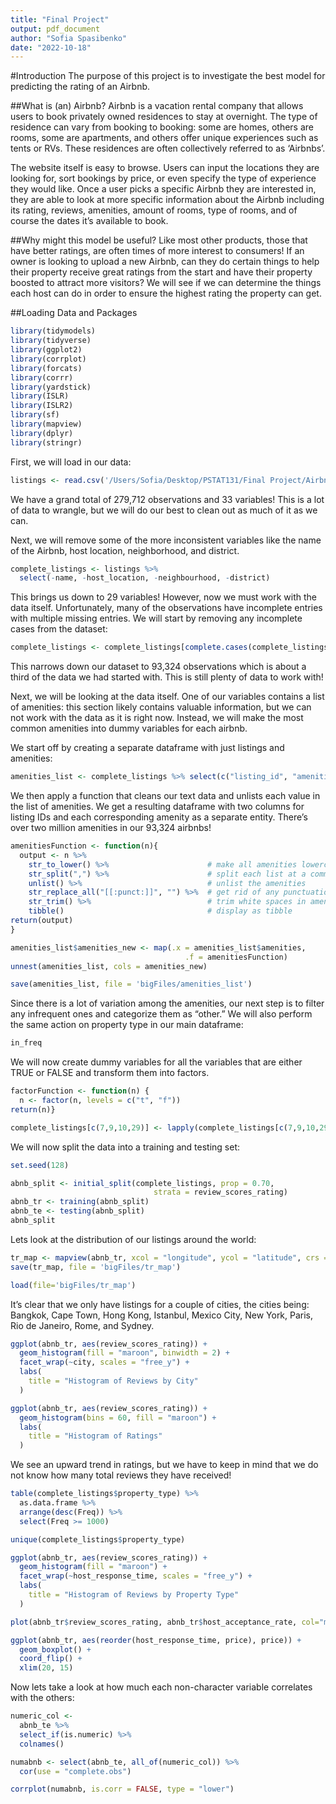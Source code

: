 ```yaml
---
title: "Final Project"
output: pdf_document
author: "Sofia Spasibenko"
date: "2022-10-18"
---
```


#Introduction
The purpose of this project is to investigate the best model for predicting the rating of an Airbnb.

##What is (an) Airbnb?
Airbnb is a vacation rental company that allows users to book privately owned residences to stay at overnight. The type of residence can vary from booking to booking: some are homes, others are rooms, some are apartments, and others offer unique experiences such as tents or RVs. These residences are often collectively referred to as 'Airbnbs'.

The website itself is easy to browse. Users can input the locations they are looking for, sort bookings by price, or even specify the type of experience they would like. Once a user picks a specific Airbnb they are interested in, they are able to look at more specific information about the Airbnb including its rating, reviews, amenities, amount of rooms, type of rooms, and of course the dates it's available to book.

##Why might this model be useful?
Like most other products, those that have better ratings, are often times of more interest to consumers! If an owner is looking to upload a new Airbnb, can they do certain things to help their property receive great ratings from the start and have their property boosted to attract more visitors? We will see if we can determine the things each host can do in order to ensure the highest rating the property can get.

##Loading Data and Packages

```r
library(tidymodels)
library(tidyverse)
library(ggplot2)
library(corrplot)
library(forcats)
library(corrr)
library(yardstick)
library(ISLR)
library(ISLR2)
library(sf)
library(mapview)
library(dplyr)
library(stringr)
```

First, we will load in our data:
```r
listings <- read.csv('/Users/Sofia/Desktop/PSTAT131/Final Project/Airbnb Data/Listings.csv')
```

We have a grand total of 279,712 observations and 33 variables! This is a lot of data to wrangle, but we will do our best to clean out as much of it as we can.

Next, we will remove some of the more inconsistent variables like the name of the Airbnb, host location, neighborhood, and district.

```r
complete_listings <- listings %>% 
  select(-name, -host_location, -neighbourhood, -district)
```

This brings us down to 29 variables! However, now we must work with the data itself. Unfortunately, many of the observations have incomplete entries with multiple missing entries. We will start by removing any incomplete cases from the dataset:

```r
complete_listings <- complete_listings[complete.cases(complete_listings), ]
```

This narrows down our dataset to 93,324 observations which is about a third of the data we had started with. This is still plenty of data to work with!

Next, we will be looking at the data itself. One of our variables contains a list of amenities: this section likely contains valuable information, but we can not work with the data as it is right now. Instead, we will make the most common amenities into dummy variables for each airbnb.

We start off by creating a separate dataframe with just listings and amenities:

```r
amenities_list <- complete_listings %>% select(c("listing_id", "amenities"))
```

We then apply a function that cleans our text data and unlists each value in the list of amenities. We get a resulting dataframe with two columns for listing IDs and each corresponding amenity as a separate entity. There's over two million amenities in our 93,324 airbnbs!

```r
amenitiesFunction <- function(n){
  output <- n %>% 
    str_to_lower() %>%                      # make all amenities lowercase
    str_split(",") %>%                      # split each list at a comma
    unlist() %>%                            # unlist the amenities
    str_replace_all("[[:punct:]]", "") %>%  # get rid of any punctuation
    str_trim() %>%                          # trim white spaces in amenities
    tibble()                                # display as tibble
return(output)
}

amenities_list$amenities_new <- map(.x = amenities_list$amenities, 
                                       .f = amenitiesFunction) 
unnest(amenities_list, cols = amenities_new)

save(amenities_list, file = 'bigFiles/amenities_list')
```

Since there is a lot of variation among the amenities, our next step is to filter any infrequent ones and categorize them as "other." We will also perform the same action on property type in our main dataframe:

```r
in_freq
```


We will now create dummy variables for all the variables that are either TRUE or FALSE and transform them into factors.

```r
factorFunction <- function(n) {
  n <- factor(n, levels = c("t", "f"))
return(n)}

complete_listings[c(7,9,10,29)] <- lapply(complete_listings[c(7,9,10,29)], factorFunction)
```

We will now split the data into a training and testing set:

```r
set.seed(128)

abnb_split <- initial_split(complete_listings, prop = 0.70,
                                strata = review_scores_rating)
abnb_tr <- training(abnb_split)
abnb_te <- testing(abnb_split)
abnb_split
```

Lets look at the distribution of our listings around the world:
```r
tr_map <- mapview(abnb_tr, xcol = "longitude", ycol = "latitude", crs = 4269, grid = FALSE)
save(tr_map, file = 'bigFiles/tr_map')
```
```r
load(file='bigFiles/tr_map')
```

It's clear that we only have listings for a couple of cities, the cities being: Bangkok, Cape Town, Hong Kong, Istanbul, Mexico City, New York, Paris, Rio de Janeiro, Rome, and Sydney.

```r
ggplot(abnb_tr, aes(review_scores_rating)) +
  geom_histogram(fill = "maroon", binwidth = 2) +
  facet_wrap(~city, scales = "free_y") +
  labs(
    title = "Histogram of Reviews by City"
  )
```


```r
ggplot(abnb_tr, aes(review_scores_rating)) +
  geom_histogram(bins = 60, fill = "maroon") +
  labs(
    title = "Histogram of Ratings"
  )
```

We see an upward trend in ratings, but we have to keep in mind that we do not know how many total reviews they have received!

```r
table(complete_listings$property_type) %>% 
  as.data.frame %>% 
  arrange(desc(Freq)) %>% 
  select(Freq >= 1000)

unique(complete_listings$property_type)

ggplot(abnb_tr, aes(review_scores_rating)) +
  geom_histogram(fill = "maroon") +
  facet_wrap(~host_response_time, scales = "free_y") +
  labs(
    title = "Histogram of Reviews by Property Type"
  )

plot(abnb_tr$review_scores_rating, abnb_tr$host_acceptance_rate, col="maroon")

ggplot(abnb_tr, aes(reorder(host_response_time, price), price)) +
  geom_boxplot() + 
  coord_flip() +
  xlim(20, 15)
```


Now lets take a look at how much each non-character variable correlates with the others:

```r
numeric_col <-
  abnb_te %>%
  select_if(is.numeric) %>%
  colnames()

numabnb <- select(abnb_te, all_of(numeric_col)) %>%
  cor(use = "complete.obs")

corrplot(numabnb, is.corr = FALSE, type = "lower")
```



